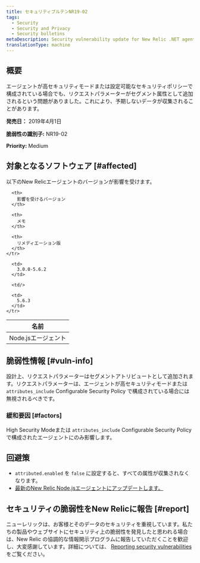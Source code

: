 ```yaml
---
title: セキュリティブルテンNR19-02
tags:
  - Security
  - Security and Privacy
  - Security bulletins
metaDescription: Security vulnerability update for New Relic .NET agent.
translationType: machine
---
```


## 概要

エージェントが高セキュリティモードまたは設定可能なセキュリティポリシーで構成されている場合でも、リクエストパラメーターがセグメント属性として追加されるという問題がありました。これにより、予期しないデータが収集されることがあります。

**発売日：** 2019年4月1日

**脆弱性の識別子:** NR19-02

**Priority:** Medium

## 対象となるソフトウェア [#affected]

以下のNew Relicエージェントのバージョンが影響を受けます。

<table>
  <thead>
    <tr>
      <th>
        名前
      </th>

      <th>
        影響を受けるバージョン
      </th>

      <th>
        メモ
      </th>

      <th>
        リメディエーション版
      </th>
    </tr>
  </thead>

  <tbody>
    <tr>
      <td>
        Node.jsエージェント
      </td>

      <td>
        3.0.0-5.6.2
      </td>

      <td/>

      <td>
        5.6.3
      </td>
    </tr>
  </tbody>
</table>

## 脆弱性情報 [#vuln-info]

設計上、リクエストパラメーターはセグメントアトリビュートとして追加されます。リクエストパラメーターは、エージェントが高セキュリティモードまたは `attributes_include` Configurable Security Policy で構成されている場合には無視されるべきです。

### 緩和要因 [#factors]

High Security Modeまたは `attributes_include` Configurable Security Policyで構成されたエージェントにのみ影響します。

## 回避策

* `attributed.enabled` を `false` に設定すると、すべての属性が収集されなくなります。
* [最新のNew Relic Node.jsエージェントにアップデートします。](/docs/agents/nodejs-agent/installation-configuration/upgrade-nodejs-agent)

## セキュリティの脆弱性をNew Relicに報告 [#report]

ニューレリックは、お客様とそのデータのセキュリティを重視しています。私たちの製品やウェブサイトにセキュリティ上の脆弱性を発見したと思われる場合は、New Relic の協調的な情報開示プログラムに報告していただくことを歓迎し、大変感謝しています。詳細については、 [Reporting security vulnerabilities](/docs/security/new-relic-security/data-privacy/reporting-security-vulnerabilities) をご覧ください。
